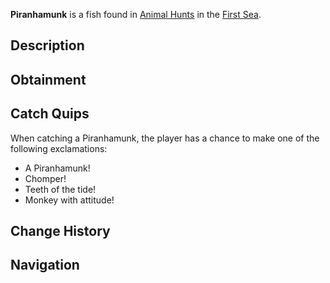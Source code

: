 {{FishInfobox
|image          = Piranhamunk.png
|rarity         = Limited
|event          = Animal Hunt
|sea            = First Sea
|location       = [[Animals]]
|sublocation    = 
|sources        = Fishing Rod
|radar_location = 
|prog_speed     = -45
|xp             = 2400
|weather        = Foggy
|time           = 
|season         = Spring
|bait           = Minnow
|base_weight    = 250
|base_value     = 2600
|weight_range   = 175
|base_chance    = 35
|base_resil     = 25
}}
'''Piranhamunk''' is a {{Rarity|Limited}} fish found in [[Animal Hunt]]s in the [[First Sea]].

== Description ==
{{Description|A chittering fish with razor teeth, gnawing through the shadows.|Bestiary Entry}}

== Obtainment ==
{{Description|It bites where the fog hides the shore.|Bestiary Hint}}
{{Fish Availability|
Animal Hunt/First Sea
|top_rods      = 
Krampus's Rod\167524.69\334323.54;
Magma Rod\163229.18\325751.14;
Plastic Rod\143217.33\320011.88;
Leviathan's Fang Rod\139713.43\469633.43;
Great Rod of Oscar\128683.74\286935.23;
Buddy Bond Rod\120621.4\275252.28;
Adventurer's Rod\81848.21\430846.51;
Free Spirit Rod\127366.33\376598.11;
Firefly Rod\93245.94\362039.91;
Rapid Rod\91396.53\359036.56;
Fischer's Rod\87998.9\348928.05;
Astralhook Rod\118494.81\297585.04;
Ethereal Prism Rod\118182.28\295104.52;
Trident Rod\115727.46\302700.3;
Seraphic Rod\112595.64\297224.88;
No-Life Rod\109712.92\318820.5;
Rod Of The Forgotten Fang\103846.61\288740.1;
Challenger's Rod\100115.82\296693.52;
Blazebringer Rod\94032.56\272858.33;
Rod Of The Exalted One\92074.8\246601.34;
Rod Of The Depths\91612.15\258274.33;
Zeus Rod\88054.28\255510.87;
Verdant Shear Rod\86620.36\258065.36;
Depthseeker Rod\79862.34\240091.59;
Avalanche Rod\71318.11\215189.39;
Volcanic Rod\68723.84\199418.92;
Steady Rod\28613.57\72202.2
|recommended   = Ethereal Prism Rod
}}

== Catch Quips ==
When catching a Piranhamunk, the player has a chance to make one of the following exclamations:
* A Piranhamunk!
* Chomper!
* Teeth of the tide!
* Monkey with attitude!

== Change History ==
{{Change History|{{subst:Current Version}}}}

== Navigation ==
{{Fish Navbox|Animals}}